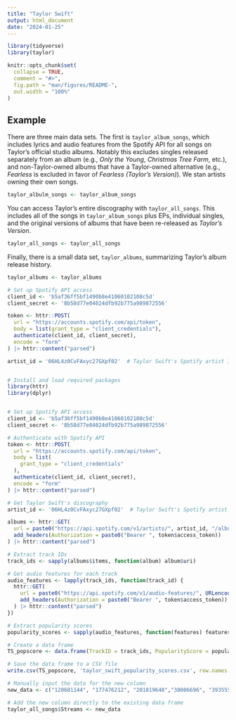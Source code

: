 ```yaml
---
title: "Taylor Swift"
output: html_document
date: "2024-01-25"
---
```



```r

library(tidyverse)
library(taylor)

knitr::opts_chunk$set(
  collapse = TRUE,
  comment = "#>",
  fig.path = "man/figures/README-",
  out.width = "100%"
)
```


## Example

There are three main data sets. The first is `taylor_album_songs`, which includes lyrics and audio features from the Spotify API for all songs on Taylor's official studio albums. Notably this excludes singles released separately from an album (e.g., *Only the Young*, *Christmas Tree Farm*, etc.), and non-Taylor-owned albums that have a Taylor-owned alternative (e.g., *Fearless* is excluded in favor of *Fearless (Taylor's Version)*). We stan artists owning their own songs.

```r
taylor_albulm_songs <- taylor_album_songs
```

You can access Taylor's entire discography with `taylor_all_songs`. This includes all of the songs in `taylor_album_songs` plus EPs, individual singles, and the original versions of albums that have been re-released as *Taylor's Version*.

```r
taylor_all_songs <- taylor_all_songs
```

Finally, there is a small data set, `taylor_albums`, summarizing Taylor's album release history.

```r
taylor_albums <- taylor_albums
```

```r

# Set up Spotify API access
client_id <- 'b5af36ff5bf1490b8e41060102108c5d'
client_secret <- '8b58d77e04024dfb92b775a989872556'

token <- httr::POST(
  url = "https://accounts.spotify.com/api/token",
  body = list(grant_type = "client_credentials"),
  authenticate(client_id, client_secret),
  encode = "form"
) |> httr::content("parsed")

artist_id = '06HL4z0CvFAxyc27GXpf02'  # Taylor Swift's Spotify artist ID



```

```r
# Install and load required packages
library(httr)
library(dplyr)


# Set up Spotify API access
client_id <- 'b5af36ff5bf1490b8e41060102108c5d'
client_secret <- '8b58d77e04024dfb92b775a989872556'

# Authenticate with Spotify API
token <- httr::POST(
  url = "https://accounts.spotify.com/api/token",
  body = list(
    grant_type = "client_credentials"
  ),
  authenticate(client_id, client_secret),
  encode = "form"
) |> httr::content("parsed")

# Get Taylor Swift's discography
artist_id <- '06HL4z0CvFAxyc27GXpf02'  # Taylor Swift's Spotify artist ID

albums <- httr::GET(
  url = paste0("https://api.spotify.com/v1/artists/", artist_id, "/albums"),
  add_headers(Authorization = paste0("Bearer ", token$access_token))
) |> httr::content("parsed")

# Extract track IDs
track_ids <- sapply(albums$items, function(album) album$uri)

# Get audio features for each track
audio_features <- lapply(track_ids, function(track_id) {
  httr::GET(
    url = paste0("https://api.spotify.com/v1/audio-features/", URLencode(track_id)),
    add_headers(Authorization = paste0("Bearer ", token$access_token))
  ) |> httr::content("parsed")
})

# Extract popularity scores
popularity_scores <- sapply(audio_features, function(features) features$popularity)

# Create a data frame
TS_popscore <- data.frame(TrackID = track_ids, PopularityScore = popularity_scores)

# Save the data frame to a CSV file
write.csv(TS_popscore, 'taylor_swift_popularity_scores.csv', row.names = FALSE)

```


```r

# Manually input the data for the new column
new_data <- c("120681144", "177476212", "201819648","38006696", "393555192", "27152957","30582153", "32159952", "111944757","41444442", "307657056", "46882871","32245922", "23516670", "30572544","114156809", "112324751", "839744760","48099348", "107857315", "607923068","67075537", "30676668", "45283757","68235800", "52528575", "38744030","26360809", "24913357", "22122687","26726100", "16360926", "13485429","14594796", "242744567", "90429706","642874800", "80554113", "85751097","554449538", "60331549", "51745577","64918203", "372522117", "99531508","47007427", "40393013", "50309638","50849541", "46847438", "36709406","33064626", "63990782", "47992191","104232029", "338943982", "54201297","71648351", "64098942", "50410737","103", "876", "999","103", "876", "999","103", "876", "999","103", "876", "999","103", "876", "999","103", "876", "999","103", "876", "999","103", "876", "999","103", "876", "999","103", "876", "999","103", "876", "999","103", "876", "999","103", "876", "999","103", "876", "999","103", "876", "999","103", "876", "999","103", "876", "999","103", "876", "999","103", "876", "999","103", "876", "999","103", "876", "999","103", "876", "999","103", "876", "999","103", "876", "999","103", "876", "999","103", "876", "999","103", "876", "999","103", "876", "999","103", "876", "999","103", "876", "999","103", "876", "999","103", "876", "999","103", "876", "999","103", "876", "999","103", "876", "999","103", "876", "999","103", "876", "999","103", "876", "999","103", "876", "999","103", "876", "999","103", "876", "999","103", "876", "999","103", "876", "999","103", "876", "999","103", "876", "999","103", "876", "999","103", "876", "999","103", "876", "999","103", "876", "999","103", "876", "999","103", "876", "999","103", "876", "999","103", "876", "999","103", "876", "999","103", "876", "999","103", "876", "999","103", "876", "999","103", "876", "999","103", "876", "999","103", "876", "999","103", "876", "999","103", "876", "999","103", "876", "999","103", "876", "999","103", "876", "999","103", "876", "999","103", "876", "999","103", "876", "999","103", "876", "999","103", "876", "999","103", "876", "999","103", "876", "999","103", "876", "999","103", "876", "999","103", "876", "999","103", "876", "999","103", "876", "999","103", "876", "999","103", "876", "999","103", "876", "999","103", "876", "999","103", "876", "999","103", "876", "999","103", "876", "999","103", "876", "999","103", "876", "999","103", "876", "999","103", "876", "999","103") 

# Add the new column directly to the existing data frame
taylor_all_songs$Streams <- new_data


```




